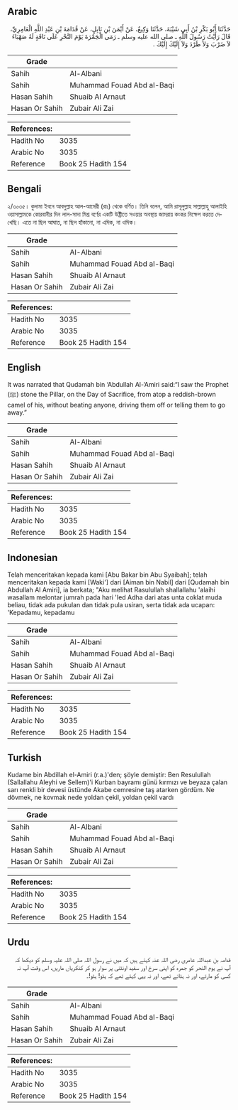 ## Arabic


<div dir="rtl" lang="ar" style={{fontSize:'larger',backgroundColor:'#f8f9fa',padding:20}}>
حَدَّثَنَا أَبُو بَكْرِ بْنُ أَبِي شَيْبَةَ، حَدَّثَنَا وَكِيعٌ، عَنْ أَيْمَنَ بْنِ نَابِلٍ، عَنْ قُدَامَةَ بْنِ عَبْدِ اللَّهِ الْعَامِرِيِّ، قَالَ رَأَيْتُ رَسُولَ اللَّهِ ـ صلى الله عليه وسلم ـ رَمَى الْجَمْرَةَ يَوْمَ النَّحْرِ عَلَى نَاقَةٍ لَهُ صَهْبَاءَ لاَ ضَرْبَ وَلاَ طَرْدَ وَلاَ إِلَيْكَ إِلَيْكَ ‏.‏
</div>
<div style={{backgroundColor:'#f8f9fa',padding:20, marginBottom: 10}}><table> <thead> <tr> <th>Grade</th> <th></th> </tr> </thead> <tbody> <tr><td>Sahih</td><td>Al-Albani</td></tr><tr><td>Sahih</td><td>Muhammad Fouad Abd al-Baqi</td></tr><tr><td>Hasan Sahih</td><td>Shuaib Al Arnaut</td></tr><tr><td>Hasan Or Sahih</td><td>Zubair Ali Zai</td></tr></tbody></table><table> <thead> <tr> <th>References:</th> <th></th> </tr> </thead> <tbody><tr><td>Hadith No</td><td>3035</td></tr><tr><td>Arabic No</td><td>3035</td></tr><tr><td>Reference</td><td>Book 25 Hadith 154</td></tr></tbody></table></div>

## Bengali


<div dir="ltr" lang="bn" style={{fontSize:'larger',backgroundColor:'#f8f9fa',padding:20}}>
২/৩০৩৫। কুদামা ইবনে আবদুল্লাহ আল-আমেরী (রাঃ) থেকে বর্ণিত। তিনি বলেন, আমি রাসূলুল্লাহ সাল্লাল্লাহু আলাইহি ওয়াসাল্লামকে কোরবানীর দিন লাল-সাদা মিশ্র বর্ণের একটি উষ্ট্রীতে সওয়ার অবস্থায় জামরায় কংকর নিক্ষেপ করতে দেখেছি। এতে না ছিল আঘাত, না ছিল হাঁকানো, না এদিক, না ওদিক।
</div>
<div style={{backgroundColor:'#f8f9fa',padding:20, marginBottom: 10}}><table> <thead> <tr> <th>Grade</th> <th></th> </tr> </thead> <tbody> <tr><td>Sahih</td><td>Al-Albani</td></tr><tr><td>Sahih</td><td>Muhammad Fouad Abd al-Baqi</td></tr><tr><td>Hasan Sahih</td><td>Shuaib Al Arnaut</td></tr><tr><td>Hasan Or Sahih</td><td>Zubair Ali Zai</td></tr></tbody></table><table> <thead> <tr> <th>References:</th> <th></th> </tr> </thead> <tbody><tr><td>Hadith No</td><td>3035</td></tr><tr><td>Arabic No</td><td>3035</td></tr><tr><td>Reference</td><td>Book 25 Hadith 154</td></tr></tbody></table></div>

## English


<div dir="ltr" lang="en" style={{fontSize:'larger',backgroundColor:'#f8f9fa',padding:20}}>
It was narrated that Qudamah bin ‘Abdullah Al-‘Amiri said:“I saw the Prophet (ﷺ) stone the Pillar, on the Day of Sacrifice, from atop a reddish-brown camel of his, without beating anyone, driving them off or telling them to go away.”
</div>
<div style={{backgroundColor:'#f8f9fa',padding:20, marginBottom: 10}}><table> <thead> <tr> <th>Grade</th> <th></th> </tr> </thead> <tbody> <tr><td>Sahih</td><td>Al-Albani</td></tr><tr><td>Sahih</td><td>Muhammad Fouad Abd al-Baqi</td></tr><tr><td>Hasan Sahih</td><td>Shuaib Al Arnaut</td></tr><tr><td>Hasan Or Sahih</td><td>Zubair Ali Zai</td></tr></tbody></table><table> <thead> <tr> <th>References:</th> <th></th> </tr> </thead> <tbody><tr><td>Hadith No</td><td>3035</td></tr><tr><td>Arabic No</td><td>3035</td></tr><tr><td>Reference</td><td>Book 25 Hadith 154</td></tr></tbody></table></div>

## Indonesian


<div dir="ltr" lang="id" style={{fontSize:'larger',backgroundColor:'#f8f9fa',padding:20}}>
Telah menceritakan kepada kami [Abu Bakar bin Abu Syaibah]; telah menceritakan kepada kami [Waki'] dari [Aiman bin Nabil] dari [Qudamah bin Abdullah Al Amiri], ia berkata; "Aku melihat Rasulullah shallallahu 'alaihi wasallam melontar jumrah pada hari 'Ied Adha dari atas unta coklat muda beliau, tidak ada pukulan dan tidak pula usiran, serta tidak ada ucapan: 'Kepadamu, kepadamu
</div>
<div style={{backgroundColor:'#f8f9fa',padding:20, marginBottom: 10}}><table> <thead> <tr> <th>Grade</th> <th></th> </tr> </thead> <tbody> <tr><td>Sahih</td><td>Al-Albani</td></tr><tr><td>Sahih</td><td>Muhammad Fouad Abd al-Baqi</td></tr><tr><td>Hasan Sahih</td><td>Shuaib Al Arnaut</td></tr><tr><td>Hasan Or Sahih</td><td>Zubair Ali Zai</td></tr></tbody></table><table> <thead> <tr> <th>References:</th> <th></th> </tr> </thead> <tbody><tr><td>Hadith No</td><td>3035</td></tr><tr><td>Arabic No</td><td>3035</td></tr><tr><td>Reference</td><td>Book 25 Hadith 154</td></tr></tbody></table></div>

## Turkish


<div dir="ltr" lang="tr" style={{fontSize:'larger',backgroundColor:'#f8f9fa',padding:20}}>
Kudame bin Abdillah el-Amiri (r.a.)'den; şöyle demiştir: Ben Resulullah (Sallallahu Aleyhi ve Sellem)'i Kurban bayramı günü kırmızı ve beyaza çalan sarı renkli bir devesi üstünde Akabe cemresine taş atarken gördüm. Ne dövmek, ne kovmak nede yoldan çekil, yoldan çekil vardı
</div>
<div style={{backgroundColor:'#f8f9fa',padding:20, marginBottom: 10}}><table> <thead> <tr> <th>Grade</th> <th></th> </tr> </thead> <tbody> <tr><td>Sahih</td><td>Al-Albani</td></tr><tr><td>Sahih</td><td>Muhammad Fouad Abd al-Baqi</td></tr><tr><td>Hasan Sahih</td><td>Shuaib Al Arnaut</td></tr><tr><td>Hasan Or Sahih</td><td>Zubair Ali Zai</td></tr></tbody></table><table> <thead> <tr> <th>References:</th> <th></th> </tr> </thead> <tbody><tr><td>Hadith No</td><td>3035</td></tr><tr><td>Arabic No</td><td>3035</td></tr><tr><td>Reference</td><td>Book 25 Hadith 154</td></tr></tbody></table></div>

## Urdu


<div dir="rtl" lang="ur" style={{fontSize:'larger',backgroundColor:'#f8f9fa',padding:20}}>
قدامہ بن عبداللہ عامری رضی اللہ عنہ کہتے ہیں کہ میں نے رسول اللہ صلی اللہ علیہ وسلم کو دیکھا کہ آپ نے یوم النحر کو جمرہ کو اپنی سرخ اور سفید اونٹنی پر سوار ہو کر کنکریاں ماریں، اس وقت آپ نہ کسی کو مارتے، اور نہ ہٹاتے تھے، اور نہ یہی کہتے تھے کہ ہٹو! ہٹو!۔
</div>
<div style={{backgroundColor:'#f8f9fa',padding:20, marginBottom: 10}}><table> <thead> <tr> <th>Grade</th> <th></th> </tr> </thead> <tbody> <tr><td>Sahih</td><td>Al-Albani</td></tr><tr><td>Sahih</td><td>Muhammad Fouad Abd al-Baqi</td></tr><tr><td>Hasan Sahih</td><td>Shuaib Al Arnaut</td></tr><tr><td>Hasan Or Sahih</td><td>Zubair Ali Zai</td></tr></tbody></table><table> <thead> <tr> <th>References:</th> <th></th> </tr> </thead> <tbody><tr><td>Hadith No</td><td>3035</td></tr><tr><td>Arabic No</td><td>3035</td></tr><tr><td>Reference</td><td>Book 25 Hadith 154</td></tr></tbody></table></div>